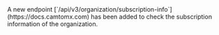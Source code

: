 <Update label="2025-02-12" description="Subscription information endpoint added">
    A new endpoint [`/api/v3/organization/subscription-info`](https://docs.camtomx.com) has been added to check the subscription information of the organization.
</Update>

